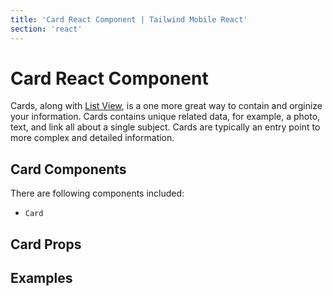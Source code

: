 ```yaml
---
title: 'Card React Component | Tailwind Mobile React'
section: 'react'
---
```



# Card React Component

Cards, along with [List View](/react/list), is a one more great way to contain and orginize your information. Cards contains unique related data, for example, a photo, text, and link all about a single subject. Cards are typically an entry point to more complex and detailed information.

## Card Components

There are following components included:

- `Card`

## Card Props

<CardProps />

## Examples

<CardsExample />
